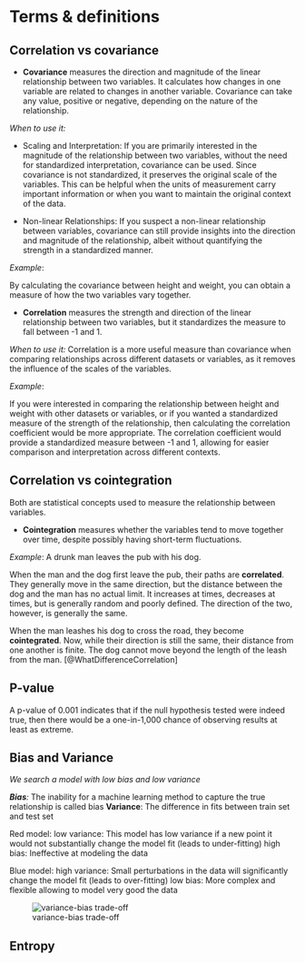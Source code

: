 # Terms & definitions

## Correlation vs covariance

-   **Covariance** measures the direction and magnitude of the linear relationship between two variables. It calculates how changes in one variable are related to changes in another variable. Covariance can take any value, positive or negative, depending on the nature of the relationship.

*When to use it:* 

-   Scaling and Interpretation: If you are primarily interested in the magnitude of the relationship between two variables, without the need for standardized interpretation, covariance can be used. Since covariance is not standardized, it preserves the original scale of the variables. This can be helpful when the units of measurement carry important information or when you want to maintain the original context of the data.

-   Non-linear Relationships: If you suspect a non-linear relationship between variables, covariance can still provide insights into the direction and magnitude of the relationship, albeit without quantifying the strength in a standardized manner.

*Example*: 

By calculating the covariance between height and weight, you can obtain a measure of how the two variables vary together. 

-   **Correlation** measures the strength and direction of the linear relationship between two variables, but it standardizes the measure to fall between -1 and 1. 

*When to use it:* Correlation is a more useful measure than covariance when comparing relationships across different datasets or variables, as it removes the influence of the scales of the variables.

*Example*:

If you were interested in comparing the relationship between height and weight with other datasets or variables, or if you wanted a standardized measure of the strength of the relationship, then calculating the correlation coefficient would be more appropriate. The correlation coefficient would provide a standardized measure between -1 and 1, allowing for easier comparison and interpretation across different contexts.


## Correlation vs cointegration

Both are statistical concepts used to measure the relationship between variables.

-   **Cointegration** measures whether the variables tend to move together over time, despite possibly having short-term fluctuations.

*Example*:
A drunk man leaves the pub with his dog.

When the man and the dog first leave the pub, their paths are **correlated**. They generally move in the same direction, but the distance between the dog and the man has no actual limit. It increases at times, decreases at times, but is generally random and poorly defined. The direction of the two, however, is generally the same.

When the man leashes his dog to cross the road, they become **cointegrated**. Now, while their direction is still the same, their distance from one another is finite. The dog cannot move beyond the length of the leash from the man.
[@WhatDifferenceCorrelation]


## P-value

A p-value of 0.001 indicates that if the null hypothesis tested were indeed true, then there would be a one-in-1,000 chance of observing results at least as extreme. 



## Bias and Variance
*We search a model with low bias and low variance*

***Bias**:* The inability for a machine learning method to capture the true relationship is called bias
**Variance**: The difference in fits between train set and test set 

Red model:
  low variance: This model has low variance if a new point it would not substantially change the model fit (leads to under-fitting)
  high bias: Ineffective at modeling the data
  
  
  
Blue model:
  high variance: Small perturbations in the data will significantly change the model fit (leads to over-fitting)
  low bias: More complex and flexible allowing to model very good the data
  
![variance-bias trade-off](Images/Bias and Variance.png)

## Entropy
